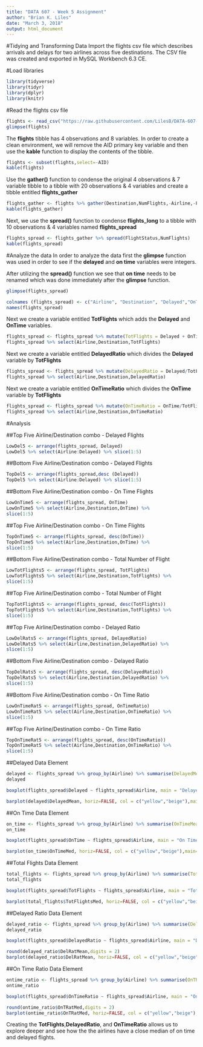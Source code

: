 ---
title: "DATA 607 - Week 5 Assignment"
author: "Brian K. Liles"
date: "March 3, 2018"
output: html_document
---

#Tidying and Transforming Data
Import the flights csv file which describes arrivals and delays for two airlines across five destinations. The CSV file was created and exported in MySQL Workbench 6.3 CE.

#Load libraries
```{r}
library(tidyverse)
library(tidyr)
library(dplyr)
library(knitr)
```
#Read the flights csv file
```{r}
flights <- read_csv("https://raw.githubusercontent.com/LilesB/DATA-607-5WK-Assignment/master/flights.csv")
glimpse(flights)
```
The **flights** tibble has 4 observations and 8 variables. In order to create a clean environment, we will remove the AID primary key variable and then use the **kable** function to display the contents of the tibble.
```{r}
flights <- subset(flights,select=-AID)
kable(flights)
```
Use the **gather()** function to condense the original 4 observations & 7 variable tibble to a tibble with 20 observations & 4 variables and create a tibble entitled **flights_gather**
```{r}
flights_gather <- flights %>% gather(Destination,NumFlights,-Airline,-FlightStatus)
kable(flights_gather)
```
Next, we use the **spread()** function to condense **flights_long** to a tibble with 10 observations & 4 variables named **flights_spread**

```{r}
flights_spread <- flights_gather %>% spread(FlightStatus,NumFlights)
kable(flights_spread)
```
#Analyze the data
In order to analyze the data first the **glimpse** function was used in order to see if the **delayed** and **on time** variables were integers. 

After utilizing the **spread()** function we see that **on time** needs to be renamed which was done immediately after the **glimpse** function.
```{r}
glimpse(flights_spread)
```

```{r}
colnames (flights_spread) <- c("Airline", "Destination", "Delayed","OnTime")
names(flights_spread)
```
Next we create a variable entitled **TotFlights** which adds the **Delayed** and **OnTime** variables.
```{r}
flights_spread <- flights_spread %>% mutate(TotFlights = Delayed + OnTime)
flights_spread %>% select(Airline,Destination,TotFlights)
```
Next we create a variable entitled **DelayedRatio** which divides the **Delayed** variable by **TotFlights**
```{r}
flights_spread <- flights_spread %>% mutate(DelayedRatio = Delayed/TotFlights) 
flights_spread %>% select(Airline,Destination,DelayedRatio)
```
Next we create a variable entitled **OnTimeRatio** which divides the **OnTime** variable by **TotFlights**
```{r}
flights_spread <- flights_spread %>% mutate(OnTimeRatio = OnTime/TotFlights) 
flights_spread %>% select(Airline,Destination,OnTimeRatio)
```
#Analysis

##Top Five Airline/Destination combo - Delayed Flights
```{r}
LowDel5 <- arrange(flights_spread, Delayed)
LowDel5 %>% select(Airline:Delayed) %>% slice(1:5)
```
##Bottom Five Airline/Destination combo - Delayed Flights
```{r}
TopDel5 <- arrange(flights_spread,desc (Delayed))
TopDel5 %>% select(Airline:Delayed) %>% slice(1:5)
```
##Bottom Five Airline/Destination combo - On Time Flights
```{r}
LowOnTime5 <- arrange(flights_spread, OnTime)
LowOnTime5 %>% select(Airline,Destination,OnTime) %>%
slice(1:5)
```
##Top Five Airline/Destination combo - On Time Flights
```{r}
TopOnTime5 <- arrange(flights_spread, desc(OnTime))
TopOnTime5 %>% select(Airline,Destination,OnTime) %>%
slice(1:5)
```
##Bottom Five Airline/Destination combo - Total Number of Flight
```{r}
LowTotFlights5 <- arrange(flights_spread, TotFlights)
LowTotFlights5 %>% select(Airline,Destination,TotFlights) %>%
slice(1:5)
```
##Top Five Airline/Destination combo - Total Number of Flight
```{r}
TopTotFlights5 <- arrange(flights_spread, desc(TotFlights))
TopTotFlights5 %>% select(Airline,Destination,TotFlights) %>%
slice(1:5)
```
##Top Five Airline/Destination combo - Delayed Ratio
```{r}
LowDelRats5 <- arrange(flights_spread, DelayedRatio)
LowDelRats5 %>% select(Airline,Destination,DelayedRatio) %>%
slice(1:5)
```
##Bottom Five Airline/Destination combo - Delayed Ratio
```{r}
TopDelRats5 <- arrange(flights_spread, desc(DelayedRatio))
TopDelRats5 %>% select(Airline,Destination,DelayedRatio) %>%
slice(1:5)
```
##Bottom Five Airline/Destination combo - On Time Ratio
```{r}
LowOnTimeRat5 <- arrange(flights_spread, OnTimeRatio)
LowOnTimeRat5 %>% select(Airline,Destination,OnTimeRatio) %>%
slice(1:5)
```
##Top Five Airline/Destination combo - On Time Ratio
```{r}
TopOnTimeRat5 <- arrange(flights_spread, desc(OnTimeRatio))
TopOnTimeRat5 %>% select(Airline,Destination,OnTimeRatio) %>%
slice(1:5)
```
##Delayed Data Element
```{r}
delayed <- flights_spread %>% group_by(Airline) %>% summarise(DelayedMean=mean(Delayed), DelayedSD=sd(Delayed), DelayedMed=median(Delayed))
delayed
```
```{r}
boxplot(flights_spread$Delayed ~ flights_spread$Airline, main = "Delayed Flights Box Plot ALASKA / AM WEST Airlines", xlab = "Airlines", ylab = "Number of Delayed Flights", col = c("yellow","beige"))
```
```{r}
barplot(delayed$DelayedMean, horiz=FALSE, col = c("yellow","beige"),main="ALASKA / AM West: Delayed Flights Mean", names.arg=c("ALASKA","AM WEST"), xlab = "Airlines")
```
##On Time Data Element
```{r}
on_time <- flights_spread %>% group_by(Airline) %>% summarise(OnTimeMean=mean(OnTime), OnTimeSD=sd(OnTime), OnTimeMed=median(OnTime))
on_time
```
```{r}
boxplot(flights_spread$OnTime ~ flights_spread$Airline, main = "On Time Flights Box Plot ALASKA / AM WEST Airlines", xlab = "Airlines", ylab = "Number of On Time Flights", col = c("yellow","beige"))
```
```{r}
barplot(on_time$OnTimeMed, horiz=FALSE, col = c("yellow","beige"),main="ALASKA / AM West: On Time Flights Median", names.arg=c("ALASKA","AM WEST"), xlab = "Airlines")
```
##Total Flights Data Element
```{r}
total_flights <- flights_spread %>% group_by(Airline) %>% summarise(TotFlightsMean=mean(TotFlights), TotFlightsSD=sd(TotFlights), TotFlightsMed=median(TotFlights))
total_flights
```
```{r}
boxplot(flights_spread$TotFlights ~ flights_spread$Airline, main = "Total Flights Box Plot ALASKA / AM WEST Airlines", xlab = "Airlines", ylab = "Number of Flights", col = c("yellow","beige"))
```
```{r}
barplot(total_flights$TotFlightsMed, horiz=FALSE, col = c("yellow","beige"),main="ALASKA / AM West: Total Number of  Flights Median", names.arg=c("ALASKA","AM WEST"), xlab = "Airlines")
```
##Delayed Ratio Data Element
```{r}
delayed_ratio <- flights_spread %>% group_by(Airline) %>% summarise(DelRatMean=mean(DelayedRatio), DelRatSD=sd(DelayedRatio), DelRatMed=median(DelayedRatio))
delayed_ratio
```
```{r}
boxplot(flights_spread$DelayedRatio ~ flights_spread$Airline, main = "Delayed Ratio Box Plot ALASKA / AM WEST Airlines", xlab = "Airlines", ylab = "Number of Flights", col = c("yellow","beige"))
```
```{r}
round(delayed_ratio$DelRatMean,digits = 2)
barplot(delayed_ratio$DelRatMean, horiz=FALSE, col = c("yellow","beige"),main="ALASKA / AM West: Delayed Ratio", names.arg=c("ALASKA","AM WEST"), xlab = "Airlines")
```
##On Time Ratio Data Element
```{r}
ontime_ratio <- flights_spread %>% group_by(Airline) %>% summarise(OnTRatMean=mean(OnTimeRatio), OnTRatSD=sd(OnTimeRatio), OnTRatMed=median(OnTimeRatio))
ontime_ratio
```
```{r}
boxplot(flights_spread$OnTimeRatio ~ flights_spread$Airline, main = "On Time Ratio Box Plot ALASKA / AM WEST Airlines", xlab = "Airlines", ylab = "Number of Flights", col = c("yellow","beige"))
```
```{r}
round(ontime_ratio$OnTRatMed,digits = 2)
barplot(ontime_ratio$OnTRatMed, horiz=FALSE, col = c("yellow","beige"),main="ALASKA / AM West: Delayed Ratio Median", names.arg=c("ALASKA","AM WEST"), xlab = "Airlines")
```
Creating the **TotFlights**,**DelayedRatio**, and **OnTimeRatio** allows us to explore deeper and see how the the airlines have a close median of on time and delayed flights.









